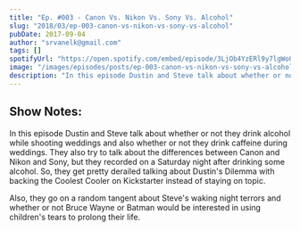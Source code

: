 ```yaml
---
title: "Ep. #003 - Canon Vs. Nikon Vs. Sony Vs. Alcohol"
slug: "2018/03/ep-003-canon-vs-nikon-vs-sony-vs-alcohol"
pubDate: 2017-09-04
author: "srvanelk@gmail.com"
tags: []
spotifyUrl: "https://open.spotify.com/embed/episode/3LjOb4YzERl9y7lgWo0KBz?utm_source=generator"
image: "/images/episodes/posts/ep-003-canon-vs-nikon-vs-sony-vs-alcohol/image-asset.webp"
description: "In this episode Dustin and Steve talk about whether or not they drink alcohol while shooting weddings and also whether or not they drink caffeine during weddings. They also try to talk about the differences between Canon and Nikon and Sony, but they recorded on a Saturday night after drinking some alcohol so they get pretty derailed talking about Dustin's Dilemma with backing the Coolest Cooler on Kickstarter. Also, they go on a random tangent about Steve's waking night terrors and whether or not Bruce Wayne or Batman would be interested in using children's tears to prolong their life."
---
```


## Show Notes:
In this episode Dustin and Steve talk about whether or not they drink alcohol while shooting weddings and also whether or not they drink caffeine during weddings. They also try to talk about the differences between Canon and Nikon and Sony, but they recorded on a Saturday night after drinking some alcohol. So, they get pretty derailed talking about Dustin's Dilemma with backing the Coolest Cooler on Kickstarter instead of staying on topic.  

Also, they go on a random tangent about Steve's waking night terrors and whether or not Bruce Wayne or Batman would be interested in using children's tears to prolong their life.
